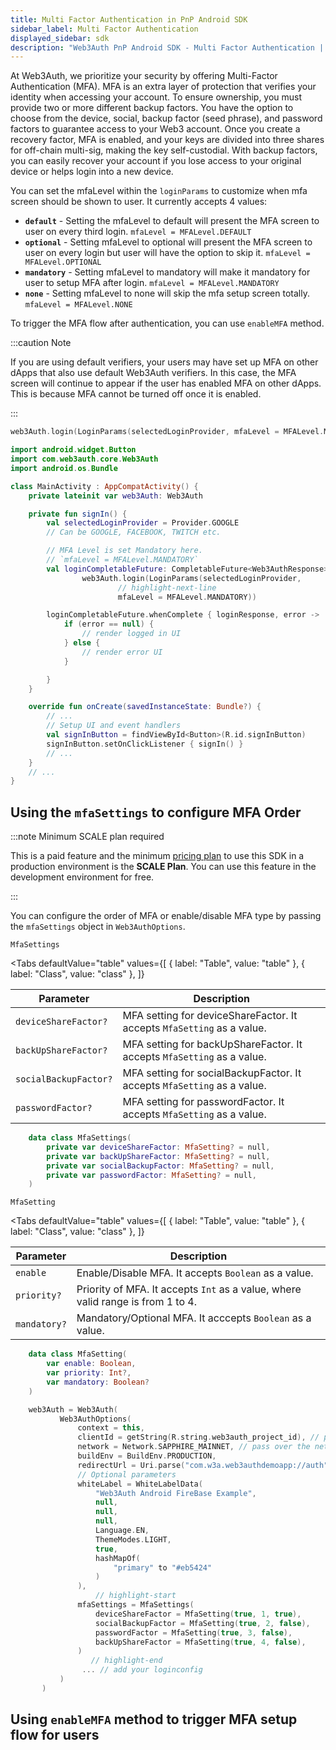 ```yaml
---
title: Multi Factor Authentication in PnP Android SDK
sidebar_label: Multi Factor Authentication
displayed_sidebar: sdk
description: "Web3Auth PnP Android SDK - Multi Factor Authentication | Documentation - Web3Auth"
---
```



At Web3Auth, we prioritize your security by offering Multi-Factor Authentication (MFA). MFA is an
extra layer of protection that verifies your identity when accessing your account. To ensure
ownership, you must provide two or more different backup factors. You have the option to choose from
the device, social, backup factor (seed phrase), and password factors to guarantee access to your
Web3 account. Once you create a recovery factor, MFA is enabled, and your keys are divided into
three shares for off-chain multi-sig, making the key self-custodial. With backup factors, you can
easily recover your account if you lose access to your original device or helps login into a new
device.

You can set the mfaLevel within the `loginParams` to customize when mfa screen should be shown to
user. It currently accepts 4 values:

- **`default`** - Setting the mfaLevel to default will present the MFA screen to user on every third
  login. `mfaLevel = MFALevel.DEFAULT`
- **`optional`** - Setting mfaLevel to optional will present the MFA screen to user on every login
  but user will have the option to skip it. `mfaLevel = MFALevel.OPTIONAL`
- **`mandatory`** - Setting mfaLevel to mandatory will make it mandatory for user to setup MFA after
  login. `mfaLevel = MFALevel.MANDATORY`
- **`none`** - Setting mfaLevel to none will skip the mfa setup screen totally.
  `mfaLevel = MFALevel.NONE`

To trigger the MFA flow after authentication, you can use `enableMFA` method.

:::caution Note

If you are using default verifiers, your users may have set up MFA on other dApps that also use
default Web3Auth verifiers. In this case, the MFA screen will continue to appear if the user has
enabled MFA on other dApps. This is because MFA cannot be turned off once it is enabled.

:::

<MFAMinimumPlan />

```kotlin
web3Auth.login(LoginParams(selectedLoginProvider, mfaLevel = MFALevel.MANDATORY))
```

```kotlin title="Usage"
import android.widget.Button
import com.web3auth.core.Web3Auth
import android.os.Bundle

class MainActivity : AppCompatActivity() {
	private lateinit var web3Auth: Web3Auth

	private fun signIn() {
		val selectedLoginProvider = Provider.GOOGLE
		// Can be GOOGLE, FACEBOOK, TWITCH etc.

		// MFA Level is set Mandatory here.
		// `mfaLevel = MFALevel.MANDATORY`
		val loginCompletableFuture: CompletableFuture<Web3AuthResponse> =
				web3Auth.login(LoginParams(selectedLoginProvider,
						// highlight-next-line
						mfaLevel = MFALevel.MANDATORY))

		loginCompletableFuture.whenComplete { loginResponse, error ->
			if (error == null) {
				// render logged in UI
			} else {
				// render error UI
			}

		}
	}

	override fun onCreate(savedInstanceState: Bundle?) {
		// ...
	    // Setup UI and event handlers
		val signInButton = findViewById<Button>(R.id.signInButton)
		signInButton.setOnClickListener { signIn() }
		// ...
	}
	// ...
}
```

## Using the `mfaSettings` to configure MFA Order

:::note Minimum SCALE plan required

This is a paid feature and the minimum [pricing plan](https://web3auth.io/pricing.html) to use this
SDK in a production environment is the **SCALE Plan**. You can use this feature in the development
environment for free.

:::

You can configure the order of MFA or enable/disable MFA type by passing the `mfaSettings` object in
`Web3AuthOptions`.

`MfaSettings`

<Tabs
  defaultValue="table"
  values={[
    { label: "Table", value: "table" },
    { label: "Class", value: "class" },
  ]}
>

<TabItem value="table">

| Parameter             | Description                                                             |
| --------------------- | ----------------------------------------------------------------------- |
| `deviceShareFactor?`  | MFA setting for deviceShareFactor. It accepts `MfaSetting` as a value.  |
| `backUpShareFactor?`  | MFA setting for backUpShareFactor. It accepts `MfaSetting` as a value.  |
| `socialBackupFactor?` | MFA setting for socialBackupFactor. It accepts `MfaSetting` as a value. |
| `passwordFactor?`     | MFA setting for passwordFactor. It accepts `MfaSetting` as a value.     |

</TabItem>

<TabItem value="class">

```kotlin
	data class MfaSettings(
		private var deviceShareFactor: MfaSetting? = null,
		private var backUpShareFactor: MfaSetting? = null,
		private var socialBackupFactor: MfaSetting? = null,
		private var passwordFactor: MfaSetting? = null,
	)
```

</TabItem>
</Tabs>

`MfaSetting`

<Tabs
  defaultValue="table"
  values={[
    { label: "Table", value: "table" },
    { label: "Class", value: "class" },
  ]}
>

<TabItem value="table">

| Parameter    | Description                                                                     |
| ------------ | ------------------------------------------------------------------------------- |
| `enable`     | Enable/Disable MFA. It accepts `Boolean` as a value.                            |
| `priority?`  | Priority of MFA. It accepts `Int` as a value, where valid range is from 1 to 4. |
| `mandatory?` | Mandatory/Optional MFA. It acccepts `Boolean` as a value.                       |

</TabItem>

<TabItem value="class">

```kotlin
	data class MfaSetting(
		var enable: Boolean,
		var priority: Int?,
		var mandatory: Boolean?
	)
```

</TabItem>
</Tabs>

```kotlin
	web3Auth = Web3Auth(
           Web3AuthOptions(
               context = this,
               clientId = getString(R.string.web3auth_project_id), // pass over your Web3Auth Client ID from Developer Dashboard
               network = Network.SAPPHIRE_MAINNET, // pass over the network you want to use (MAINNET or TESTNET or CYAN, AQUA, SAPPHIRE_MAINNET or SAPPHIRE_TESTNET)
               buildEnv = BuildEnv.PRODUCTION,
               redirectUrl = Uri.parse("com.w3a.web3authdemoapp://auth"), // your app's redirect URL
               // Optional parameters
               whiteLabel = WhiteLabelData(
                   "Web3Auth Android FireBase Example",
                   null,
                   null,
                   null,
                   Language.EN,
                   ThemeModes.LIGHT,
                   true,
                   hashMapOf(
                       "primary" to "#eb5424"
                   )
               ),
			       // highlight-start
               mfaSettings = MfaSettings(
                   deviceShareFactor = MfaSetting(true, 1, true),
                   socialBackupFactor = MfaSetting(true, 2, false),
                   passwordFactor = MfaSetting(true, 3, false),
                   backUpShareFactor = MfaSetting(true, 4, false),
               )
			      // highlight-end
				... // add your loginconfig
           )
       )
```

## Using `enableMFA` method to trigger MFA setup flow for users

<EnableMFAMethod />
